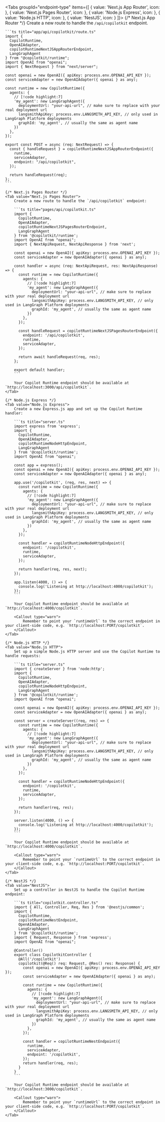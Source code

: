 
<Tabs groupId="endpoint-type" items={[
  { value: 'Next.js App Router', icon: <RiNextjsLine className="text-xl" /> },
  { value: 'Next.js Pages Router', icon: <RiNextjsLine className="text-xl" /> },
  { value: 'Node.js Express', icon: <IoLogoNodejs className="text-xl" /> },
  { value: 'Node.js HTTP', icon: <IoLogoNodejs className="text-xl" /> },
  { value: 'NestJS', icon: <SiNestjs className="text-xl" /> }
]}>
  {/* Next.js App Router */}
  <Tab value="Next.js App Router">
    Create a new route to handle the `/api/copilotkit` endpoint.

    ```ts title="app/api/copilotkit/route.ts"
    import {
      CopilotRuntime,
      OpenAIAdapter,
      copilotRuntimeNextJSAppRouterEndpoint,
      LangGraphAgent
    } from "@copilotkit/runtime";
    import OpenAI from "openai";
    import { NextRequest } from "next/server";

    const openai = new OpenAI({ apiKey: process.env.OPENAI_API_KEY });
    const serviceAdapter = new OpenAIAdapter({ openai } as any);

    const runtime = new CopilotRuntime({
      agents: {
        // [!code highlight:7]
        'my_agent': new LangGraphAgent({
          deploymentUrl: "your-api-url", // make sure to replace with your real deployment url
          langsmithApiKey: process.env.LANGSMITH_API_KEY, // only used in LangGraph Platform deployments
          graphId: 'my_agent', // usually the same as agent name
        })
      },
    });

    export const POST = async (req: NextRequest) => {
      const { handleRequest } = copilotRuntimeNextJSAppRouterEndpoint({
        runtime,
        serviceAdapter,
        endpoint: "/api/copilotkit",
      });

      return handleRequest(req);
    };
    ```
  </Tab>

    {/* Next.js Pages Router */}
    <Tab value="Next.js Pages Router">
        Create a new route to handle the `/api/copilotkit` endpoint:

        ```ts title="pages/api/copilotkit.ts"
        import {
          CopilotRuntime,
          OpenAIAdapter,
          copilotRuntimeNextJSPagesRouterEndpoint,
          LangGraphAgent
        } from '@copilotkit/runtime';
        import OpenAI from "openai";
        import { NextApiRequest, NextApiResponse } from 'next';

        const openai = new OpenAI({ apiKey: process.env.OPENAI_API_KEY });
        const serviceAdapter = new OpenAIAdapter({ openai } as any);

        const handler = async (req: NextApiRequest, res: NextApiResponse) => {
          const runtime = new CopilotRuntime({
            agents: {
              // [!code highlight:7]
              'my_agent': new LangGraphAgent({
                deploymentUrl: "your-api-url", // make sure to replace with your real deployment url
                langsmithApiKey: process.env.LANGSMITH_API_KEY, // only used in LangGraph Platform deployments
                graphId: 'my_agent', // usually the same as agent name
              })
            },
          });

          const handleRequest = copilotRuntimeNextJSPagesRouterEndpoint({
            endpoint: '/api/copilotkit',
            runtime,
            serviceAdapter,
          });

          return await handleRequest(req, res);
        };

        export default handler;
        ```

        Your Copilot Runtime endpoint should be available at `http://localhost:3000/api/copilotkit`.
    </Tab>

    {/* Node.js Express */}
    <Tab value="Node.js Express">
        Create a new Express.js app and set up the Copilot Runtime handler:

        ```ts title="server.ts"
        import express from 'express';
        import {
          CopilotRuntime,
          OpenAIAdapter,
          copilotRuntimeNodeHttpEndpoint,
          LangGraphAgent
        } from '@copilotkit/runtime';
        import OpenAI from "openai";

        const app = express();
        const openai = new OpenAI({ apiKey: process.env.OPENAI_API_KEY });
        const serviceAdapter = new OpenAIAdapter({ openai } as any);

        app.use('/copilotkit', (req, res, next) => {
          const runtime = new CopilotRuntime({
            agents: {
              // [!code highlight:7]
              'my_agent': new LangGraphAgent({
                deploymentUrl: "your-api-url", // make sure to replace with your real deployment url
                langsmithApiKey: process.env.LANGSMITH_API_KEY, // only used in LangGraph Platform deployments
                graphId: 'my_agent', // usually the same as agent name
              })
            },
          });

          const handler = copilotRuntimeNodeHttpEndpoint({
            endpoint: '/copilotkit',
            runtime,
            serviceAdapter,
          });

          return handler(req, res, next);
        });

        app.listen(4000, () => {
          console.log('Listening at http://localhost:4000/copilotkit');
        });
        ```

        Your Copilot Runtime endpoint should be available at `http://localhost:4000/copilotkit`.

        <Callout type="warn">
            Remember to point your `runtimeUrl` to the correct endpoint in your client-side code, e.g. `http://localhost:PORT/copilotkit`.
        </Callout>
    </Tab>

    {/* Node.js HTTP */}
    <Tab value="Node.js HTTP">
        Set up a simple Node.js HTTP server and use the Copilot Runtime to handle requests:

        ```ts title="server.ts"
        import { createServer } from 'node:http';
        import {
          CopilotRuntime,
          OpenAIAdapter,
          copilotRuntimeNodeHttpEndpoint,
          LangGraphAgent
        } from '@copilotkit/runtime';
        import OpenAI from "openai";

        const openai = new OpenAI({ apiKey: process.env.OPENAI_API_KEY });
        const serviceAdapter = new OpenAIAdapter({ openai } as any);

        const server = createServer((req, res) => {
          const runtime = new CopilotRuntime({
            agents: {
              // [!code highlight:7]
              'my_agent': new LangGraphAgent({
                deploymentUrl: "your-api-url", // make sure to replace with your real deployment url
                langsmithApiKey: process.env.LANGSMITH_API_KEY, // only used in LangGraph Platform deployments
                graphId: 'my_agent', // usually the same as agent name
              })
            },
          });

          const handler = copilotRuntimeNodeHttpEndpoint({
            endpoint: '/copilotkit',
            runtime,
            serviceAdapter,
          });

          return handler(req, res);
        });

        server.listen(4000, () => {
          console.log('Listening at http://localhost:4000/copilotkit');
        });
        ```

        Your Copilot Runtime endpoint should be available at `http://localhost:4000/copilotkit`.

        <Callout type="warn">
            Remember to point your `runtimeUrl` to the correct endpoint in your client-side code, e.g. `http://localhost:PORT/copilotkit`.
        </Callout>
    </Tab>

    {/* NestJS */}
    <Tab value="NestJS">
        Set up a controller in NestJS to handle the Copilot Runtime endpoint:

        ```ts title="copilotkit.controller.ts"
        import { All, Controller, Req, Res } from '@nestjs/common';
        import { 
          CopilotRuntime, 
          copilotRuntimeNestEndpoint, 
          OpenAIAdapter,
          LangGraphAgent 
        } from '@copilotkit/runtime';
        import { Request, Response } from 'express';
        import OpenAI from "openai";

        @Controller()
        export class CopilotkitController {
          @All('/copilotkit')
          copilotkit(@Req() req: Request, @Res() res: Response) {
            const openai = new OpenAI({ apiKey: process.env.OPENAI_API_KEY });
            const serviceAdapter = new OpenAIAdapter({ openai } as any);
            
            const runtime = new CopilotRuntime({
              agents: {
                // [!code highlight:7]
                'my_agent': new LangGraphAgent({
                  deploymentUrl: "your-api-url", // make sure to replace with your real deployment url
                  langsmithApiKey: process.env.LANGSMITH_API_KEY, // only used in LangGraph Platform deployments
                  graphId: 'my_agent', // usually the same as agent name
                })
              },
            });

            const handler = copilotRuntimeNestEndpoint({
              runtime,
              serviceAdapter,
              endpoint: '/copilotkit',
            });
            return handler(req, res);
          }
        }
        ```

        Your Copilot Runtime endpoint should be available at `http://localhost:3000/copilotkit`.

        <Callout type="warn">
            Remember to point your `runtimeUrl` to the correct endpoint in your client-side code, e.g. `http://localhost:PORT/copilotkit`.
        </Callout>
    </Tab>
</Tabs>
